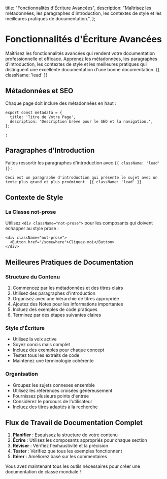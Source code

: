   title: "Fonctionnalités d'Écriture Avancées",
  description:
    "Maîtrisez les métadonnées, les paragraphes d'introduction, les contextes de style et les meilleures pratiques de documentation.",
};

# Fonctionnalités d'Écriture Avancées

Maîtrisez les fonctionnalités avancées qui rendent votre documentation professionnelle et efficace. Apprenez les métadonnées, les paragraphes d'introduction, les contextes de style et les meilleures pratiques qui distinguent une excellente documentation d'une bonne documentation. {{ className: 'lead' }}

## Métadonnées et SEO

Chaque page doit inclure des métadonnées en haut :

```mdx
export const metadata = {
  title: 'Titre de Votre Page',
  description: 'Description brève pour le SEO et la navigation.',
};

;
```

## Paragraphes d'Introduction

Faites ressortir les paragraphes d'introduction avec `{{ className: 'lead' }}` :

```mdx
Ceci est un paragraphe d'introduction qui présente le sujet avec un texte plus grand et plus proéminent. {{ className: 'lead' }}
```

## Contexte de Style

### La Classe not-prose

Utilisez `<div className="not-prose">` pour les composants qui doivent échapper au style prose :

```mdx
<div className="not-prose">
  <Button href="/somewhere">Cliquez-moi</Button>
</div>
```

## Meilleures Pratiques de Documentation

### Structure du Contenu

1. Commencez par les métadonnées et des titres clairs
2. Utilisez des paragraphes d'introduction
3. Organisez avec une hiérarchie de titres appropriée
4. Ajoutez des Notes pour les informations importantes
5. Incluez des exemples de code pratiques
6. Terminez par des étapes suivantes claires

### Style d'Écriture

- Utilisez la voix active
- Soyez concis mais complet
- Incluez des exemples pour chaque concept
- Testez tous les extraits de code
- Maintenez une terminologie cohérente

### Organisation

- Groupez les sujets connexes ensemble
- Utilisez les références croisées généreusement
- Fournissez plusieurs points d'entrée
- Considérez le parcours de l'utilisateur
- Incluez des titres adaptés à la recherche

## Flux de Travail de Documentation Complet

1. **Planifier** : Esquissez la structure de votre contenu
2. **Écrire** : Utilisez les composants appropriés pour chaque section
3. **Réviser** : Vérifiez l'exhaustivité et la précision
4. **Tester** : Vérifiez que tous les exemples fonctionnent
5. **Itérer** : Améliorez basé sur les commentaires

Vous avez maintenant tous les outils nécessaires pour créer une documentation de classe mondiale !

